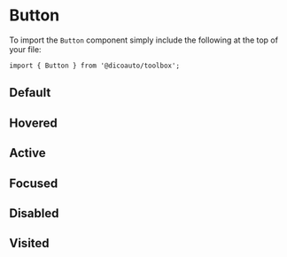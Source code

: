 
<Meta of={ButtonStories} />

# Button

To import the `Button` component simply include the following at the top of your file:

```
import { Button } from '@dicoauto/toolbox';
```

## Default

<Canvas of={ButtonStories.Default} />

## Hovered

<Canvas of={ButtonStories.Hovered} />

## Active

<Canvas of={ButtonStories.Active} />

## Focused

<Canvas of={ButtonStories.Focused} />

## Disabled

<Canvas of={ButtonStories.Disabled} />

## Visited

<Canvas of={ButtonStories.Visited} />
